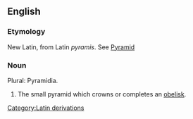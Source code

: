 ==English==

===Etymology===
New Latin, from Latin ''pyramis''. See [[Pyramid]]
===Noun===
Plural: Pyramidia.
#The small pyramid which crowns or completes an [[obelisk]].

[[Category:Latin derivations]]